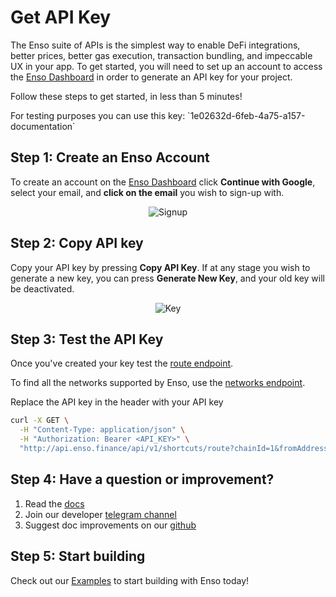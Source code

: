 
# Get API Key

The Enso suite of APIs is the simplest way to enable DeFi integrations, better prices, better gas execution, transaction bundling, and impeccable UX in your app. To get started, you will need to set up an account to access the [Enso Dashboard](https://www.enso.finance/developers) in order to generate an API key for your project.

Follow these steps to get started, in less than 5 minutes!

<Callout type="info" emoji="ℹ️">
  For testing purposes you can use this key:
  `1e02632d-6feb-4a75-a157-documentation`
</Callout>

## Step 1: Create an Enso Account

To create an account on the [Enso Dashboard](https://www.enso.finance/developers) click **Continue with Google**, select your email, and **click on the email** you wish to sign-up with.

<center>
  <Image src={signup_img} alt="Signup" width={500} height={500} />
</center>

## Step 2: Copy API key

Copy your API key by pressing **Copy API Key**. If at any stage you wish to generate a new key, you can press **Generate New Key**, and your old key will be deactivated.

<center>
  <Image src={key_img} alt="Key" width={500} height={500} />
</center>

## Step 3: Test the API Key

Once you've created your key test the [route endpoint](../router-api/introduction.mdx).

To find all the networks supported by Enso, use the [networks endpoint](../concepts/networks.mdx).

Replace the API key in the header with your API key

```bash copy
curl -X GET \
  -H "Content-Type: application/json" \
  -H "Authorization: Bearer <API_KEY>" \
  "http://api.enso.finance/api/v1/shortcuts/route?chainId=1&fromAddress=0x9008D19f58AAbD9eD0D60971565AA8510560ab41&tokenIn=0xc02aaa39b223fe8d0a0e5c4f27ead9083c756cc2&tokenOut=0x5c6Ee304399DBdB9C8Ef030aB642B10820DB8F56&amountIn=326880000000000000000&tokenInAmountToTransfer=326880000000000000000"
```

## Step 4: Have a question or improvement?

1. Read the [docs](https://docs.enso.finance)
2. Join our developer [telegram channel](https://t.me/enso_api)
3. Suggest doc improvements on our [github](https://github.com/EnsoFinance/shortcuts-docs/issues/new?assignees=&labels=documentation&projects=&template=docs--.md&title=Docs)

## Step 5: Start building

Check out our [Examples](../examples/eoa/bundle-3positions.mdx) to start building with Enso today!
